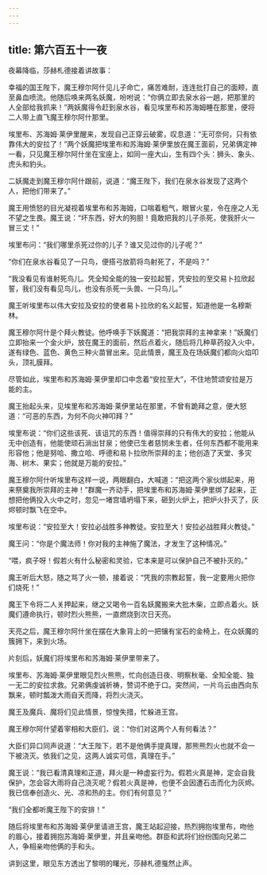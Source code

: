 ```yaml
---
---
---
```

title: 第六百五十一夜
---






夜幕降临，莎赫札德接着讲故事：





幸福的国王陛下，魔王穆尔阿什见儿子命亡，痛苦难耐，连连批打自己的面颊，直至鼻血喷流。他随后唤来两名妖魔，吩咐说：“你俩立即去泉水谷一趟，把那里的人全部给我抓来！”两妖魔得令赶到泉水谷，看见埃里布和苏海姆睡在那里，便将二人带上直飞魔王穆尔阿什那里。

埃里布、苏海姆·莱伊里醒来，发现自己正穿云破雾，叹息道：“无可奈何，只有依靠伟大的安拉了！”两个妖魔把埃里布和苏海姆·莱伊里放在魔王面前，兄弟俩定神一看，只见魔王穆尔阿什坐在宝座上，如同一座大山，生有四个头：狮头、象头、虎头和豹头。

二妖魔走到魔王穆尔阿什跟前，说道：“魔王陛下，我们在泉水谷发现了这两个人，把他们带来了。”

魔王用愤怒的目光凝视着埃里布和苏海姆，口喘着粗气，眼冒火星，令在座之人无不望之生畏。魔王说：“坏东西，好大的狗胆！竟敢把我的儿子杀死，使我肝火一冒三丈！”

埃里布问：“我们哪里杀死过你的儿子？谁又见过你的儿子呢？”

“你们在泉水谷看见了一只鸟，便搭弓放箭将鸟射死了，不是吗？”

“我没看见有谁射死鸟儿。凭全知全能的独一安拉起誓，凭安拉的至交易卜拉欣起誓，我们没有看见鸟儿，也没有杀死一头兽、一只鸟儿。”

魔王听埃里布以伟大安拉及安拉的使者易卜拉欣的名义起誓，知道他是一名穆斯林。

魔王穆尔阿什是个拜火教徒。他呼唤手下妖魔道：“把我崇拜的主神拿来！”妖魔们立即抬来一个金火炉，放在魔王的面前，然后点着火，随后将几种草药投入火中，遂有绿色、蓝色、黄色三种火苗冒出来。见此情景，魔王及在场妖魔们都向火焰叩头，顶礼膜拜。

尽管如此，埃里布和苏海姆·莱伊里却口中念着“安拉至大”，不住地赞颂安拉是万能的主。

魔王抬起头来，见埃里布和苏海姆·莱伊里站在那里，不曾有跪拜之意，便大怒道：“可恶的东西，为何不向火神叩拜？”

埃里布说：“你们这些该死、该诅咒的东西！值得崇拜的只有伟大的安拉；他能从无中创造有，他能使顽石淌出甘泉；他使已生者慈悯未生者，任何东西都不能用来形容他；他是努哈、撒立哈、呼德和易卜拉欣所崇拜的主；他创造了天堂、多灾海、树木、果实；他就是万能的安拉。”

魔王穆尔阿什听埃里布这样一说，两眼翻白，大喊道：“把这两个家伙绑起来，用来祭奠我所崇拜的主神！”群魔一齐动手，把埃里布和苏海姆·莱伊里绑了起来，正想把他俩投入火中之时，忽见一堵宫墙坍塌下来，砸到火炉上，把炉火扑灭了，灰烬顿时飘飞在空中。

埃里布说：“安拉至大！安拉必战胜多神教徒。安拉至大！安拉必战胜拜火教徒。”

魔王问：“你是个魔法师！你对我的主神施了魔法，才发生了这种情况。”

“喂，疯子呀！假若火有什么秘密和灵验，它本来是可以保护自己不被扑灭的。”

魔王听后大怒，随之骂了火一顿，接着说：“凭我的宗教起誓，我一定要用火把你们烧死！”

魔王下令将二人关押起来，继之又喝令一百名妖魔搬来大批木柴，立即点着火。妖魔们遵命执行，顿时烈火熊熊，一直燃烧到次日天亮。

天亮之后，魔王穆尔阿什坐在摆在大象背上的一把镶有宝石的金椅上，在众妖魔的簇拥下，来到火场。

片刻后，妖魔们将埃里布和苏海姆·莱伊里带来了。

埃里布、苏海姆·莱伊里眼见烈火熊熊，忙向创造日夜、明察秋毫、全知全能、独一无二的安拉求救。兄弟俩虔诚祈祷，赞词不绝于口。突然间，一片乌云由西向东飘来，顿时瓢泼大雨自天而降，将烈火浇灭。

魔王及魔兵、魔将们见此情景，惊惶失措，忙躲进王宫。

魔王穆尔阿什望着宰相和大臣们，说：“你们对这两个人有何看法？”

大臣们异口同声说道：“大王陛下，若不是他俩手提真理，那熊熊烈火也就不会一下被浇灭。依我们之见，这两人诚实可信，真理在手。”

魔王说：“我已看清真理和正道，拜火是一种虚妄行为。假若火真是神，定会自我保护，怎会容大雨将自己浇灭呢？假若火真是神，也便不会因遭石击而化为灰烬。我已信奉创造火、光、凉和热的主。你们有何意见？”

“我们全都听魔王陛下的安排！”

随后将埃里布和苏海姆·莱伊里请进王宫，魔王站起迎接，热烈拥抱埃里布，吻他的眉心，接着拥抱苏海姆·莱伊里，并且亲吻他。群臣和武将们纷纷围向兄弟二人，争相亲吻他俩的手和头。





讲到这里，眼见东方透出了黎明的曙光，莎赫札德戛然止声。